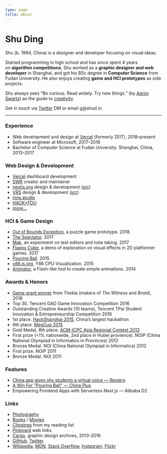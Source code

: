 ```yaml
---
type: page
title: About
---
```


# Shu Ding

Shu (b. 1994, China) is a designer and developer focusing on visual ideas.

Started programming in high school and has since spent 4 years on **algorithm competitions**, Shu worked as a **graphic designer and web developer** in Shanghai, and got his BSc degree in **Computer Science** from Fudan University. He also enjoys creating **game and HCI prototypes** as side projects.

Shu always sees “Be curious. Read widely. Try new things.” (by [Aaron Swartz](http://aaronsw.com/)) as the guide to [creativity](https://spectrum.mit.edu/winter-2017/neri-oxmans-krebs-cycle-of-creativity).

Get in touch via [Twitter](https://twitter.com/shuding_) DM or email g@shud.in.

---

### Experience

- Web development and design at [Vercel](https://vercel.com/about) (formerly ZEIT), 2018–present
- Software engineer at Microsoft, 2017–2018
- Bachelor of Computer Science at Fudan University. Shanghai, China, 2013–2017

### Web Design & Development

- [Vercel](https://vercel.com) dashboard development
- [SWR](https://github.com/vercel/swr) creator and maintainer
- [nextjs.org](https://next-site-ivyycdnshp.now.sh/) design & development ([src](https://github.com/zeit/next-site))
- [VRS](https://v-r-s.now.sh/edit/?id=1) design & development ([src](https://github.com/zeit/vrs))
- [inns.studio](https://inns.studio/)
- [HACK×FDU](http://fdu2016.hackx.org/)
- [more...](https://github.com/shuding)

### HCI & Game Design

- [Out of Bounds Exception](https://twitter.com/cyatheatree/status/988836359518351360), a puzzle game prototype. 2018
- [The Spectator](http://cyatheatree.com/projects/the-spectator.html). 2017
- [Mak](https://inns.studio/mak), an experiment on text editors and note taking. 2017
- [Flappy Cube](https://github.com/shuding/flappy-cube), a demo of exploration on visual effects in 2D platformer games. 2017
- [Pouring Ball](http://cyatheatree.com/projects/pouring-ball.html). 2015
- [y86.js.org](https://y86.js.org/), Y86 CPU Visualization. 2015
- [Animator](https://github.com/shuding/animator), a Flash-like tool to create simple animations. 2014

### Awards & Honors

- [Game grant winner](http://the-witness.net/news/2018/06/congratulations-to-the-grant-recipients/) from Thekla (makers of *The Witness* and *Braid*), 2018
- Top 30. Tencent GAD Game Innovation Competition 2016
- Outstanding Creative Awards (10 teams), Tencent TPai Student Innovation & Entrepreneurship Competition 2016
- 1st place. [HackShanghai 2015](http://2015.hackshanghai.com/), China’s largest hackathon
- 6th place. [MegCup 2015](https://2015.megcup.com/)
- Gold Medal, 8th place. [ACM-ICPC Asia Regional Contest 2013](https://icpc.baylor.edu/regionals/finder/chengdu-2013/standings)
- First prize (&lt;1% nationwide, 2nd place in Hubei provience). NOIP (China National Olympiad in Informatics in Provinces) 2012
- Bronze Medal. NOI (China National Olympiad in Informatics) 2012
- First prize. NOIP 2011
- Bronze Medal. NOI 2011

### Features

- [China app gives shy students a virtual voice — Reuters](https://www.reuters.com/video/2015/12/04/china-app-gives-shy-students-a-virtual-v?videoId=366561295)
- [A Win For "Pouring Ball" — China Plus](http://english.cri.cn/7146/2015/12/01/3481s906479.htm)
- Empowering Frontend Apps with Serverless Next.js — Alibaba D2

### Links

- [Photography](https://works.shud.in)
- [Books](https://book.douban.com/people/ParabolaWorld/collect?start=0&sort=time&rating=all&filter=all&mode=list) / [Movies](https://movie.douban.com/people/ParabolaWorld/collect?sort=time&start=0&filter=all&mode=list&tags_sort=count)
- [Clippings](https://getpocket.com/@parabola_ds) from my reading list
- [Pinboard](https://pinboard.in/u:parabola) web links
- [Cargo](https://cargocollective.com/quietshu), graphic design archives, 2013-2016
- [GitHub](https://github.com/shuding), [Twitter](https://twitter.com/shuding_)
- [Wikipedia](https://zh.wikipedia.org/w/index.php?title=Special:%E7%94%A8%E6%88%B7%E8%B4%A1%E7%8C%AE&offset=&limit=500&contribs=user&target=Iamds&namespace=2&nsInvert=1&tagfilter=&start=&end=), [MDN](https://developer.mozilla.org/en-US/profiles/shuding), [Stack Overflow](https://stackoverflow.com/users/2424786/shu-ding), [Instagram](https://instagram.com/_shuding), [Flickr](https://www.flickr.com/photos/shuding/)
